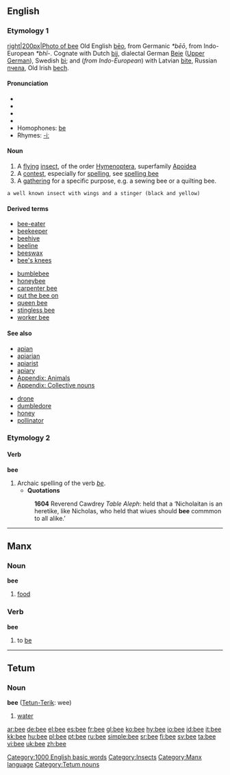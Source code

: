 {{see|bée}}
==English==

===Etymology 1===
[[image:Bee on flower.jpg|right|200px|Photo of bee]]
Old English [[beo|bēo]], from Germanic ''*bēō'', from Indo-European ''*bhī-''.  Cognate with Dutch [[bij]], dialectal German [[Beie]] ([[w:Upper German|Upper German]]), Swedish [[bi]]; and (''from Indo-European'') with Latvian [[bite]], Russian [[пчела]], Old Irish [[bech]].

====Pronunciation====
* {{AHD|bē}}
* {{IPA|/biː/}}
* {{SAMPA|/bi:/}}
* {{audio|en-us-bee.ogg|Audio (US)}}
* Homophones: [[be]]
*Rhymes: [[Rhymes:English:-iː|-iː]]

====Noun====
[[Category:1000 English basic words]]
{{en-noun}}

#A [[fly]]ing [[insect]], of the order [[Hymenoptera]], superfamily [[Apoidea]]
#A [[contest]], especially for [[spelling]], see [[spelling bee]]
#A [[gathering]] for a specific purpose, e.g. a sewing bee or a quilting bee.

 a well known insect with wings and a stinger (black and yellow)

====Derived terms====
{{top2}}
*[[bee-eater]]
*[[beekeeper]]
*[[beehive]]
*[[beeline]]
*[[beeswax]]
*[[bee's knees]]
{{mid2}}
*[[bumblebee]]
*[[honeybee]]
*[[carpenter bee]]
*[[put the bee on]]
*[[queen bee]]
*[[stingless bee]]
*[[worker bee]]
{{bottom}}

====See also====
{{top2}}
*[[apian]]
*[[apiarian]]
*[[apiarist]]
*[[apiary]]
*[[Appendix: Animals]]
*[[Appendix: Collective nouns]]

{{mid2}}
*[[drone]]
*[[dumbledore]]
*[[honey]]
*[[pollinator]]
{{bottom}}

[[Category:Insects]]

===Etymology 2===
====Verb====
'''bee'''

# Archaic spelling of the verb ''[[be]]''.
#*'''Quotations'''
#:'''1604''' Reverend Cawdrey ''Table Aleph'': held that a ‘Nicholaitan is an heretike, like Nicholas, who held that wiues should '''bee''' commmon to all alike.’

----

==Manx==

===Noun===
'''bee'''

# [[food]]

===Verb===
'''bee'''

# to [[be]]

[[Category:Manx language]]

----

==Tetum==

===Noun===
[[Category:Tetum nouns]]
'''bee''' ([[Tetun-Terik]]: wee)
# [[water]]

[[ar:bee]]
[[de:bee]]
[[el:bee]]
[[es:bee]]
[[fr:bee]]
[[gl:bee]]
[[ko:bee]]
[[hy:bee]]
[[io:bee]]
[[id:bee]]
[[it:bee]]
[[kk:bee]]
[[hu:bee]]
[[pl:bee]]
[[pt:bee]]
[[ru:bee]]
[[simple:bee]]
[[sr:bee]]
[[fi:bee]]
[[sv:bee]]
[[ta:bee]]
[[vi:bee]]
[[uk:bee]]
[[zh:bee]]